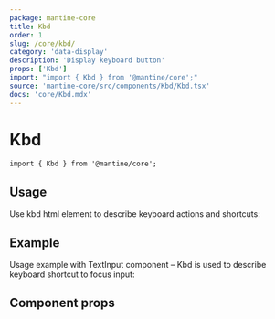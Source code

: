 ```yaml
---
package: mantine-core
title: Kbd
order: 1
slug: /core/kbd/
category: 'data-display'
description: 'Display keyboard button'
props: ['Kbd']
import: "import { Kbd } from '@mantine/core';"
source: 'mantine-core/src/components/Kbd/Kbd.tsx'
docs: 'core/Kbd.mdx'
---
```



# Kbd

<PageHeader
  source="mantine-core/src/components/Kbd/Kbd.tsx"
  docs="core/Kbd.mdx"
  package="@mantine/core"
/>

```tsx
import { Kbd } from '@mantine/core';
```

## Usage

Use kbd html element to describe keyboard actions and shortcuts:

<KbdBaseDemo />

## Example

Usage example with <GatsbyLink to="/core/text-input/">TextInput</GatsbyLink> component
– Kbd is used to describe keyboard shortcut to focus input:

<KbdInputDemo />

## Component props

<PropsTable component="Kbd" />
